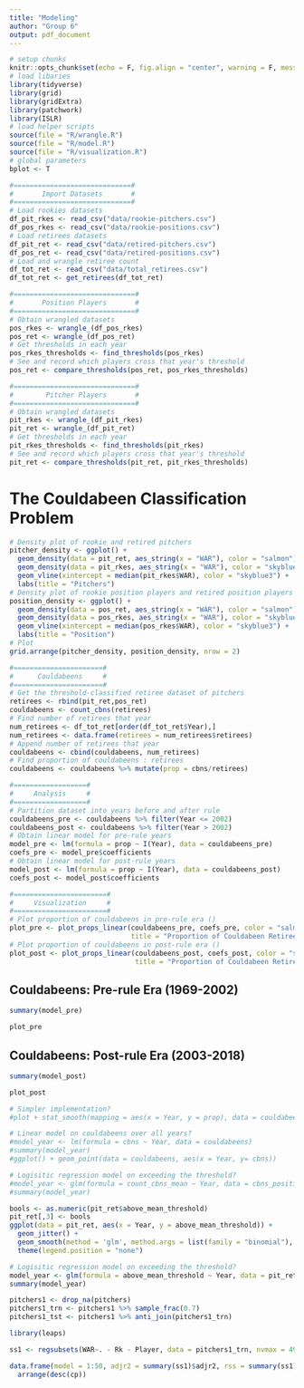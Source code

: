 ```yaml
---
title: "Modeling"
author: "Group 6"
output: pdf_document
---
```


```r
# setup chunks
knitr::opts_chunk$set(echo = F, fig.align = "center", warning = F, message = F, fig.height = 4)
# load libaries
library(tidyverse)
library(grid)
library(gridExtra)
library(patchwork)
library(ISLR)
# load helper scripts
source(file = "R/wrangle.R")
source(file = "R/model.R")
source(file = "R/visualization.R")
# global parameters
bplot <- T
```

```r
#=============================#
#       Import Datasets       #
#=============================#
# Load rookies datasets
df_pit_rkes <- read_csv("data/rookie-pitchers.csv")
df_pos_rkes <- read_csv("data/rookie-positions.csv")
# Load retirees datasets
df_pit_ret <- read_csv("data/retired-pitchers.csv")
df_pos_ret <- read_csv("data/retired-positions.csv")
# Load and wrangle retiree count
df_tot_ret <- read_csv("data/total_retirees.csv")
df_tot_ret <- get_retirees(df_tot_ret)
```

```r
#==============================#
#       Position Players       #
#==============================#
# Obtain wrangled datasets
pos_rkes <- wrangle_(df_pos_rkes)
pos_ret <- wrangle_(df_pos_ret)
# Get thresholds in each year
pos_rkes_thresholds <- find_thresholds(pos_rkes)
# See and record which players cross that year's threshold
pos_ret <- compare_thresholds(pos_ret, pos_rkes_thresholds)
```

```r
#==============================#
#        Pitcher Players       #
#==============================#
# Obtain wrangled datasets
pit_rkes <- wrangle_(df_pit_rkes)
pit_ret <- wrangle_(df_pit_ret)
# Get thresholds in each year
pit_rkes_thresholds <- find_thresholds(pit_rkes)
# See and record which players cross that year's threshold
pit_ret <- compare_thresholds(pit_ret, pit_rkes_thresholds)
```

# The Couldabeen Classification Problem

```r
# Density plot of rookie and retired pitchers 
pitcher_density <- ggplot() +
  geom_density(data = pit_ret, aes_string(x = "WAR"), color = "salmon") +
  geom_density(data = pit_rkes, aes_string(x = "WAR"), color = "skyblue3") +
  geom_vline(xintercept = median(pit_rkes$WAR), color = "skyblue3") +
  labs(title = "Pitchers")
# Density plot of rookie position players and retired position players 
position_density <- ggplot() +
  geom_density(data = pos_ret, aes_string(x = "WAR"), color = "salmon") +
  geom_density(data = pos_rkes, aes_string(x = "WAR"), color = "skyblue3") +
  geom_vline(xintercept = median(pos_rkes$WAR), color = "skyblue3") +
  labs(title = "Position")
# Plot
grid.arrange(pitcher_density, position_density, nrow = 2)
```

\newpage

```r
#======================#
#      Couldabeens     #
#======================#
# Get the threshold-classified retiree dataset of pitchers
retirees <- rbind(pit_ret,pos_ret)
couldabeens <- count_cbns(retirees)
# Find number of retirees that year
num_retirees <- df_tot_ret[order(df_tot_ret$Year),]
num_retirees <- data.frame(retirees = num_retirees$retirees)
# Append number of retirees that year
couldabeens <- cbind(couldabeens, num_retirees)
# Find proportion of couldabeens : retirees
couldabeens <- couldabeens %>% mutate(prop = cbns/retirees)
```

```r
#==================#
#     Analysis     #
#==================#
# Partition dataset into years before and after rule
couldabeens_pre <- couldabeens %>% filter(Year <= 2002)
couldabeens_post <- couldabeens %>% filter(Year > 2002)
# Obtain linear model for pre-rule years
model_pre <- lm(formula = prop ~ I(Year), data = couldabeens_pre)
coefs_pre <- model_pre$coefficients
# Obtain linear model for post-rule years
model_post <- lm(formula = prop ~ I(Year), data = couldabeens_post)
coefs_post <- model_post$coefficients
```

```r
#=======================#
#     Visualization     #
#=======================#
# Plot proportion of couldabeens in pre-rule era ()
plot_pre <- plot_props_linear(couldabeens_pre, coefs_pre, color = "salmon", 
                              title = "Proportion of Couldabeen Retirees (1969-2002)")
# Plot proportion of couldabeens in post-rule era ()
plot_post <- plot_props_linear(couldabeens_post, coefs_post, color = "skyblue2", 
                               title = "Proportion of Couldabeen Retirees (2003-2018)")

```

\newpage

## Couldabeens: Pre-rule Era (1969-2002)

```r
summary(model_pre)
```

\bigskip
\bigskip

```r
plot_pre
```

\newpage

## Couldabeens: Post-rule Era (2003-2018)

```r
summary(model_post)
```

\bigskip
\bigskip

```r
plot_post
```

```r
# Simpler implementation?
#plot + stat_smooth(mapping = aes(x = Year, y = prop), data = couldabeens_post, method = "lm", formula = prop ~ Year, se = F)
```

```r
# Linear model on couldabeens over all years?
#model_year <- lm(formula = cbns ~ Year, data = couldabeens)
#summary(model_year)
#ggplot() + geom_point(data = couldabeens, aes(x = Year, y= cbns))
```

```r
# Logisitic regression model on exceeding the threshold?
#model_year <- glm(formula = count_cbns_mean ~ Year, data = cbns_position, family = "binomial")
#summary(model_year)
```

```r
bools <- as.numeric(pit_ret$above_mean_threshold)
pit_ret[,3] <- bools
ggplot(data = pit_ret, aes(x = Year, y = above_mean_threshold)) + 
  geom_jitter() +
  geom_smooth(method = 'glm', method.args = list(family = "binomial"), se = F) +
  theme(legend.position = "none")
```


```r
# Logisitic regression model on exceeding the threshold?
model_year <- glm(formula = above_mean_threshold ~ Year, data = pit_ret, family = "binomial")
summary(model_year)
```


```r
pitchers1 <- drop_na(pitchers)
pitchers1_trn <- pitchers1 %>% sample_frac(0.7)
pitchers1_tst <- pitchers1 %>% anti_join(pitchers1_trn)
```

```r
library(leaps)
```

```r
ss1 <- regsubsets(WAR~. - Rk - Player, data = pitchers1_trn, nvmax = 49, method = "forward")
```

```r
data.frame(model = 1:50, adjr2 = summary(ss1)$adjr2, rss = summary(ss1)$rss, cp = summary(ss1)$cp)%>%
  arrange(desc(cp))
```


